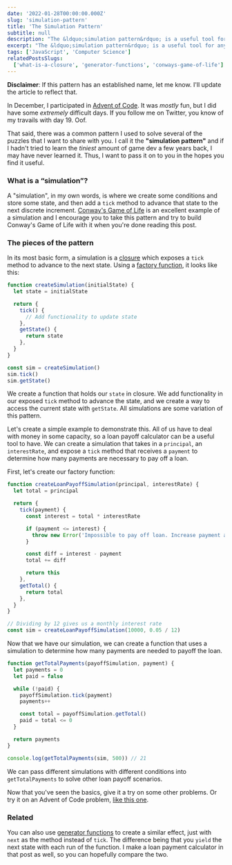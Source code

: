 ```yaml
---
date: '2022-01-28T00:00:00.000Z'
slug: 'simulation-pattern'
title: 'The Simulation Pattern'
subtitle: null
description: "The &ldquo;simulation pattern&rdquo; is a useful tool for anyone's programming repertoire. Let's learn how to use it on almost any state problem that advances by discrete increments."
excerpt: "The &ldquo;simulation pattern&rdquo; is a useful tool for anyone's programming repertoire. Let's learn how to use it on almost any state problem that advances by discrete increments."
tags: ['JavaScript', 'Computer Science']
relatedPostsSlugs:
  ['what-is-a-closure', 'generator-functions', 'conways-game-of-life']
---
```


**Disclaimer**: If this pattern has an established name, let me know. I'll update the article to reflect that.

In December, <Marker content="And some of January..." /> I participated in [Advent of Code](https://adventofcode.com). It was _mostly_ fun, but I did have some _extremely_ difficult days. If you follow me on Twitter, you know of my travails with day 19. Oof.

That said, there was a common pattern I used to solve several of the puzzles that I want to share with you. I call it the **"simulation pattern"** and if I hadn't tried to learn the _tiniest_ amount of game dev a few years back, I may have never learned it. Thus, I want to pass it on to you in the hopes you find it useful.

### What is a &ldquo;simulation&rdquo;?

A "simulation", in my own words, is where we create some conditions and store some state, and then add a `tick` method to advance that state to the next discrete increment. [Conway's Game of Life](https://en.wikipedia.org/wiki/Conway%27s_Game_of_Life) is an excellent example of a simulation and I encourage you to take this pattern and try to build Conway's Game of Life with it when you're done reading this post.

### The pieces of the pattern

In its most basic form, a simulation is a [closure](/what-is-a-closure) which exposes a `tick` method to advance to the next state. Using a [factory function](/what-is-a-factory-function), it looks like this:

```javascript
function createSimulation(initialState) {
  let state = initialState

  return {
    tick() {
      // Add functionality to update state
    },
    getState() {
      return state
    },
  }
}

const sim = createSimulation()
sim.tick()
sim.getState()
```

We create a function that holds our `state` in closure. We add functionality in our exposed `tick` method to advance the state, and we create a way to access the current state with `getState`. All simulations are some variation of this pattern.

Let's create a simple example to demonstrate this. All of us have to deal with money in some capacity, so a loan payoff calculator can be a useful tool to have. We can create a simulation that takes in a `principal`, an `interestRate`, and expose a `tick` method that receives a `payment` to determine how many payments are necessary to pay off a loan.

First, let's create our factory function:

```javascript
function createLoanPayoffSimulation(principal, interestRate) {
  let total = principal

  return {
    tick(payment) {
      const interest = total * interestRate

      if (payment <= interest) {
        throw new Error('Impossible to pay off loan. Increase payment amount.')
      }

      const diff = interest - payment
      total += diff

      return this
    },
    getTotal() {
      return total
    },
  }
}

// Dividing by 12 gives us a monthly interest rate
const sim = createLoanPayoffSimulation(10000, 0.05 / 12)
```

Now that we have our simulation, we can create a function that uses a simulation to determine how many payments are needed to payoff the loan.

```javascript
function getTotalPayments(payoffSimulation, payment) {
  let payments = 0
  let paid = false

  while (!paid) {
    payoffSimulation.tick(payment)
    payments++

    const total = payoffSimulation.getTotal()
    paid = total <= 0
  }

  return payments
}

console.log(getTotalPayments(sim, 500)) // 21
```

We can pass different simulations with different conditions into `getTotalPayments` to solve other loan payoff scenarios.

Now that you've seen the basics, give it a try on some other problems. Or try it on an Advent of Code problem, [like this one](https://adventofcode.com/2021/day/5).

### Related

You can also use [generator functions](/generator-functions) to create a similar effect, just with `next` as the method instead of `tick`. The difference being that you `yield` the next state with each run of the function. I make a loan payment calculator in that post as well, so you can hopefully compare the two.
